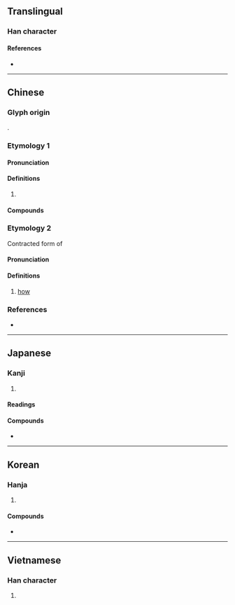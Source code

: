 {{also|柠}}
{{character info}}
==Translingual==

===Han character===
{{Han char|rn=75|rad=木|as=14|sn=18|four=43921|canj=DJPN|ids=⿰木寧}}

====References====
* {{Han ref|kx=0558.440|dkj=15742|dj=0948.140|hdz=21311.020|uh=6AB8}}

----

==Chinese==
{{zh-forms|s=柠}}

===Glyph origin===
{{Han etym}}
{{Han compound|木|寧|ls=psc|c1=s|c2=p}}.

===Etymology 1===

====Pronunciation====
{{zh-pron
|m=níng
|c=ning4,ning4-2,ling4
|mn=ml,twd:lêng/tw:lê
|w=3nyin
|mc=y
|oc=y
|cat=n
}}

====Definitions====
{{zh-hanzi}}

# {{zh-only|檸檬|short=1}}

====Compounds====
{{zh-der|檸檬:[[lemon]]|檸檬素|檸檬酸|青檸|檸茶|檸樂|檸七|檸水|檸蜜}}

===Etymology 2===
Contracted form of {{zh-l|吶亨}}

====Pronunciation====
{{rfp|wuu|Suzhounese: gnin2 /ȵin223/}}

====Definitions====
# [[how]]

===References===
* {{R:yue:Hanzi}}

----

==Japanese==

===Kanji===
{{ja-kanji|grade=|rs=木14}}

# {{rfdef|ja|sort=木14}}

====Readings====
{{ja-readings
|goon=にょう
|kanon=のう
|kanyoon=ねい
}}

====Compounds====
* {{ja-r|檸檬|レモン|[[lemon]]}}

----

==Korean==

===Hanja===
{{ko-hanja|[[레몬]] ([[lemon]])|녕||영}}

# {{hanja form of|녕|[[lemon]]}}

====Compounds====
* {{ko-l|영몽|[[lemon]]|檸檬}}

----

==Vietnamese==

===Han character===
{{vi-readings|reading=nịnh|rs=木14}}

# {{rfdef|vi|sort=木14}}